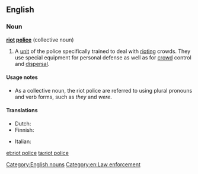 ==English==
{{wikipedia}}

===Noun===
'''[[riot]] [[police]]''' {{singularonly}} (collective noun)

# A [[unit]] of the police specifically trained to deal with [[riot#Verb|riot]]ing crowds. They use special equipment for personal defense as well as for [[crowd]] control and [[dispersal]].

====Usage notes====
* As a collective noun, the riot police are referred to using plural pronouns and verb forms, such as ''they'' and ''were''.

====Translations====
{{trans-top|a unit of police specifically trained to deal with rioting crowds}}
* Dutch: {{t-|nl|oproerpolitie|f}}
* Finnish: {{t+|fi|mellakkapoliisi}}
{{trans-mid}}
* Italian: {{t+|it|celere}}
{{trans-bottom}}

[[Category:English nouns]]
[[Category:en:Law enforcement]]

[[et:riot police]]
[[ta:riot police]]
